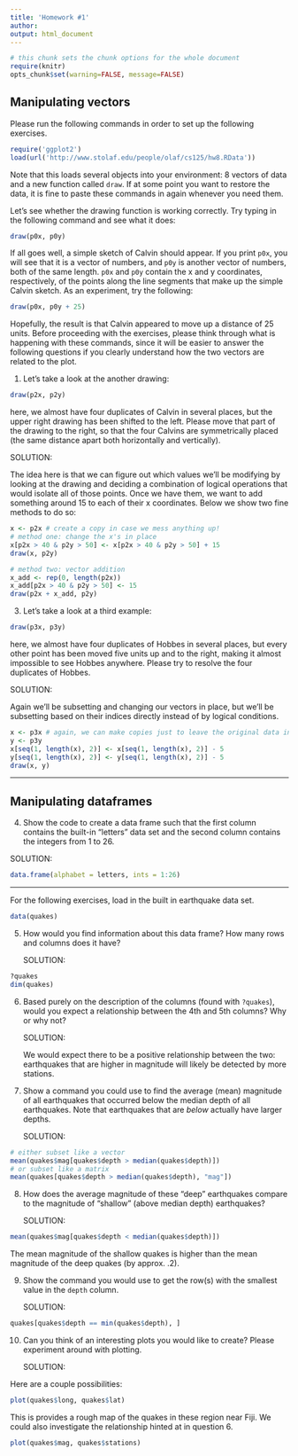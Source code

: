 ```yaml
---
title: 'Homework #1'
author: 
output: html_document
---
```


```r
# this chunk sets the chunk options for the whole document
require(knitr)
opts_chunk$set(warning=FALSE, message=FALSE)
```

## Manipulating vectors

Please run the following commands in order to set up the following exercises.

```r
require('ggplot2')
load(url('http://www.stolaf.edu/people/olaf/cs125/hw8.RData'))
```

Note that this loads several objects into your environment: 8 vectors of data and
a new function called `draw`.  If at some point you want to restore the data, it 
is fine to paste these commands in again whenever you need them. 

Let's see whether the drawing function is working correctly. Try typing in the 
following command and see what it does:

```r
draw(p0x, p0y)
```

If all goes well, a simple sketch of Calvin should appear. If you print `p0x`, 
you will see that it is a vector of numbers, and `p0y` is another vector of 
numbers, both of the same length. `p0x` and `p0y` contain the x and y coordinates, 
respectively, of the points along the line segments that make up the simple Calvin 
sketch. As an experiment, try the following:

```r
draw(p0x, p0y + 25)
```

Hopefully, the result is that Calvin appeared to move up a distance of 25 units. 
Before proceeding with the exercises, please think through what is happening with 
these commands, since it will be easier to answer the following questions if you 
clearly understand how the two vectors are related to the plot.

1.   Let's take a look at the another drawing:

```r
draw(p2x, p2y)
```

here, we almost have four duplicates of Calvin in several places, but the upper 
right drawing has been shifted to the left. Please move that part of the drawing 
to the right, so that the four Calvins are symmetrically placed (the same distance 
apart both horizontally and vertically).

SOLUTION:

The idea here is that we can figure out which values we'll be modifying by
looking at the drawing and deciding a combination of logical operations that would
isolate all of those points.  Once we have them, we want to add something around
15 to each of their x coordinates.  Below we show two fine methods to do so:

```r
x <- p2x # create a copy in case we mess anything up!
# method one: change the x's in place
x[p2x > 40 & p2y > 50] <- x[p2x > 40 & p2y > 50] + 15
draw(x, p2y)
```

```r
# method two: vector addition
x_add <- rep(0, length(p2x))
x_add[p2x > 40 & p2y > 50] <- 15
draw(p2x + x_add, p2y)
```


3.   Let's take a look at a third example:

```r
draw(p3x, p3y)
```

here, we almost have four duplicates of Hobbes in several places, but every other 
point has been moved five units up and to the right, making it almost impossible 
to see Hobbes anywhere. Please try to resolve the four duplicates of Hobbes.

SOLUTION:

Again we'll be subsetting and changing our vectors in place, but we'll be subsetting
based on their indices directly instead of by logical conditions.

```r
x <- p3x # again, we can make copies just to leave the original data intact
y <- p3y
x[seq(1, length(x), 2)] <- x[seq(1, length(x), 2)] - 5
y[seq(1, length(x), 2)] <- y[seq(1, length(x), 2)] - 5
draw(x, y)
```


* * * 

## Manipulating dataframes

4.   Show the code to create a data frame such that the first column contains the built-in "letters" data set and the second column contains the integers from 1 to 26.

SOLUTION:

```r
data.frame(alphabet = letters, ints = 1:26)
```

* * *

For the following exercises, load in the built in earthquake data set.

```r
data(quakes)
```

5.  How would you find information about this data frame? How many rows and 
    columns does it have?
    
    SOLUTION:
    
```r
?quakes
dim(quakes)
```


6.  Based purely on the description of the columns (found with `?quakes`), would
    you expect a relationship between the 4th and 5th columns? Why or why not?
    
    SOLUTION:
    
    We would expect there to be a positive relationship between the two: earthquakes
    that are higher in magnitude will likely be detected by more stations.


7.  Show a command you could use to find the average (mean) magnitude of all 
    earthquakes that occurred below the median depth of all earthquakes. Note
    that earthquakes that are *below* actually have larger depths.
    
    SOLUTION:
    
```r
# either subset like a vector
mean(quakes$mag[quakes$depth > median(quakes$depth)])
# or subset like a matrix
mean(quakes[quakes$depth > median(quakes$depth), "mag"])
```


8.  How does the average magnitude of these "deep" earthquakes compare to the 
    magnitude of "shallow" (above median depth) earthquakes?
    
    SOLUTION:
    
```r
mean(quakes$mag[quakes$depth < median(quakes$depth)])
```

The mean magnitude of the shallow quakes is higher than the mean magnitude of the
deep quakes (by approx. .2).


9.  Show the command you would use to get the row(s) with the smallest value in 
    the `depth` column.
    
    SOLUTION:
    
```r
quakes[quakes$depth == min(quakes$depth), ]
```


10. Can you think of an interesting plots you would like to create?  Please 
    experiment around with plotting.
    
    SOLUTION:

Here are a couple possibilities:

```r
plot(quakes$long, quakes$lat)
```

This is provides a rough map of the quakes in these region near Fiji.  We could
also investigate the relationship hinted at in question 6.

```r
plot(quakes$mag, quakes$stations)
```




